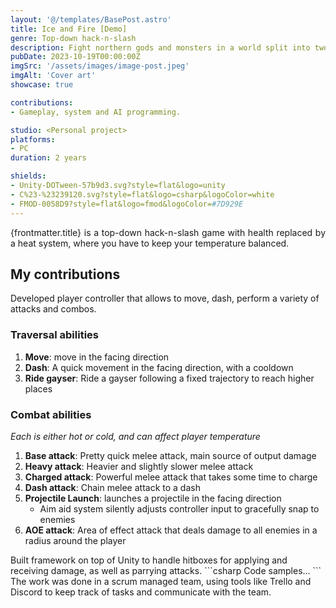 ```yaml
---
layout: '@/templates/BasePost.astro'
title: Ice and Fire [Demo]
genre: Top-down hack-n-slash
description: Fight northern gods and monsters in a world split into two factions.
pubDate: 2023-10-19T00:00:00Z
imgSrc: '/assets/images/image-post.jpeg'
imgAlt: 'Cover art'
showcase: true

contributions:
- Gameplay, system and AI programming.

studio: <Personal project>
platforms:
- PC
duration: 2 years

shields:
- Unity-DOTween-57b9d3.svg?style=flat&logo=unity
- C%23-%23239120.svg?style=flat&logo=csharp&logoColor=white
- FMOD-0058D9?style=flat&logo=fmod&logoColor=#7D929E
---
```


<div style="text-align: justify">
  {frontmatter.title} is a top-down hack-n-slash game with health replaced by a heat system,
  where you have to keep your temperature balanced.
</div>

<StoreLinkBanner
  gitHubUrl='https://github.com/FrozenFireGames/Heat-Change-Game'
/>

<ProjectDetails
  role='Lead Programmer'
  company={frontmatter.studio}
  platforms={frontmatter.platforms}
  time={frontmatter.duration}
/>

## My contributions

<Collapsible title="Player controller" important>
  Developed player controller that allows to move, dash, perform a variety of attacks and combos.

  ### Traversal abilities
  1. **Move**: move in the facing direction
  1. **Dash**: A quick movement in the facing direction, with a cooldown
  1. **Ride gayser**: Ride a gayser following a fixed trajectory to reach higher places

  ### Combat abilities
  _Each is either hot or cold, and can affect player temperature_
  1. **Base attack**: Pretty quick melee attack, main source of output damage
  1. **Heavy attack**: Heavier and slightly slower melee attack
  1. **Charged attack**: Powerful melee attack that takes some time to charge
  1. **Dash attack**: Chain melee attack to a dash
  1. **Projectile Launch**: launches a projectile in the facing direction
      - Aim aid system silently adjusts controller input to gracefully snap to enemies
  1. **AOE attack**: Area of effect attack that deals damage to all enemies in a radius around the player
</Collapsible>

<Collapsible title="Combat system">
  Built framework on top of Unity to handle hitboxes for applying and receiving damage, as well as parrying attacks.
</Collapsible>

<Collapsible title="Enemy AI">
  ```csharp
  Code samples...
  ```
</Collapsible>

<Collapsible title="Scrum managed team">
  The work was done in a scrum managed team,
  using tools like Trello and Discord to keep track of tasks and communicate with the team.
</Collapsible>
